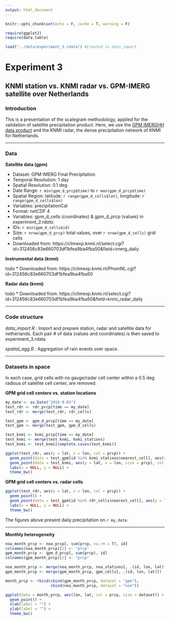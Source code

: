 ```yaml
---
output: html_document
---
```


```r
knitr::opts_chunk$set(echo = F, cache = T, warning = F)
```

```r
require(ggplot2)
require(data.table)

load("../data/experiment_3.rdata") #Created in data_import
```

# Experiment 3 

## KNMI station vs. KNMI radar vs. GPM-IMERG satellite over Netherlands

### Introduction

This is a presentation of the scalegram methodology, applied for the validation of satellite precipitation product. Here, we use the [GPM IMERGHH data product](https://disc.gsfc.nasa.gov/datasets/GPM_3IMERGDF_V05/summary) and the KNMI radar, the dense precipitation network of KNMI for Netherlands.

***

### Data

**Satellite data (gpm)**

* Dataset: GPM IMERG Final Precipitation 
* Temporal Resolution: 1 day
* Spatial Resolution: 0.1 deg
* Date Range: `r min(gpm_d_prcp$time)` to `r max(gpm_d_prcp$time)` 
* Spatial Region: latitude: `r range(gpm_d_cells$lat)`, longitude: `r range(gpm_d_cells$lon)`
* Variables: precipitationCal
* Format: netCDF 4
* Variables: gpm_d_cells (coordinates) & gpm_d_prcp (values) in _experiment_3.rdata_.
* IDs: `r min(gpm_d_cells$id)`
* Size: `r nrow(gpm_d_prcp)` total values, over `r nrow(gpm_d_cells)` grid cells
* Downloaded from: https://climexp.knmi.nl/select.cgi?id=312456c83e660703df1bfea9ba4fba50&field=imerg_daily 

**Instrumental data (knmi)**

todo
* Downloaded from: https://climexp.knmi.nl/PhomNL.cgi?id=312456c83e660703df1bfea9ba4fba50

**Radar data (knmi)**

todo
* Downloaded from: https://climexp.knmi.nl/select.cgi?id=312456c83e660703df1bfea9ba4fba50&field=knmi_radar_daily

***

### Code structure

_data_import.R_ : Import and prepare station, radar and satellite data for netherlands. Each pair 
# of data (values and coordinates) is then saved to experiment_3.rdata.

_spatial_agg.R_ : Aggregation of rain events over space.

***

### Datasets in space

In each case, grid cells with no gauge/radar cell center within a 0.5 deg radious of satellite cell center, are removed.

**GPM grid cell centers vs. station locations**

```r
my_date <- as.Date("2016-9-03")
test_rdr <- rdr_prcp[time == my_date]
test_rdr <- merge(test_rdr, rdr_cells)

test_gpm <- gpm_d_prcp[time == my_date]
test_gpm <- merge(test_gpm, gpm_d_cells)

test_knmi <- knmi_prcp[time == my_date]
test_knmi <- merge(test_knmi, knmi_stations)
test_knmi <- test_knmi[complete.cases(test_knmi)]

ggplot(test_rdr, aes(y = lat, x = lon, col = prcp)) + 
  geom_point(data = test_gpm[id %in% knmi_stations$nearest_cell], aes(y = lat, x = lon, size = prcp), col = "red") +
  geom_point(data = test_knmi, aes(y = lat, x = lon, size = prcp), col = "yellow") +
  labs(x = NULL, y = NULL) +
  theme_bw()
```

**GPM grid cell centers vs. radar cells**

```r
ggplot(test_rdr, aes(y = lat, x = lon, col = prcp)) + 
  geom_point() +
  geom_point(data = test_gpm[id %in% rdr_cells$nearest_cell], aes(y = lat, x = lon, size = prcp), col = "red") +
  labs(x = NULL, y = NULL) +
  theme_bw()
```

The figures above present daily precipitation on `r my_date`. 

***

**Monthly heterogeneity**
```r
noa_month_prcp <- noa_prcp[, sum(prcp, na.rm = T), id]  
colnames(noa_month_prcp)[2] <- "prcp"
gpm_month_prcp <- gpm_d_prcp[, sum(prcp), id]
colnames(gpm_month_prcp)[2] <- "prcp"

noa_month_prcp <- merge(noa_month_prcp, noa_stations[, .(id, lon, lat)])
gpm_month_prcp <- merge(gpm_month_prcp, gpm_cells[, .(id, lon, lat)])

month_prcp <- rbind(cbind(gpm_month_prcp, dataset = "gpm"),
                    cbind(noa_month_prcp, dataset = "noa"))

ggplot(data = month_prcp, aes(lon, lat, col = prcp, size = dataset)) +
  geom_point() +
  xlab(label = "") +
  ylab(label = "") +
  theme_bw()
```



